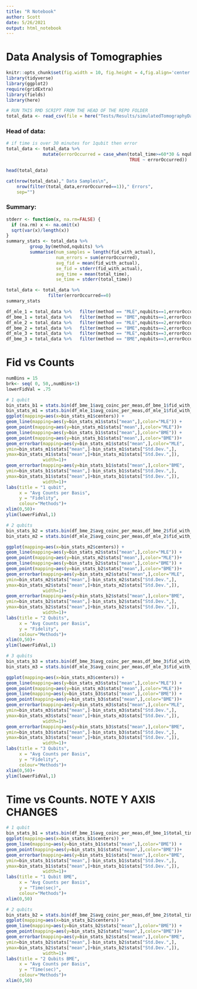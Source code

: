 ```yaml
---
title: "R Notebook"
author: Scott
date: 5/26/2021
output: html_notebook
---
```

# Data Analysis of Tomographies
```r
knitr::opts_chunk$set(fig.width = 10, fig.height = 4,fig.align='center',echo=FALSE,warning=FALSE)
library(tidyverse)
library(ggplot2)
require(gridExtra)
library(fields)
library(here)

# RUN THIS RMD SCRIPT FROM THE HEAD OF THE REPO FOLDER
total_data <- read_csv(file = here("Tests/Results/simulatedTomographyData.csv"))
```
### Head of data:
```r
# if time is over 30 minutes for 1qubit then error
total_data <- total_data %>%
              mutate(errorOccurred = case_when(total_time>=60*30 & nqubits == 1 ~ TRUE,
                                               TRUE ~ errorOccurred))

head(total_data)

cat(nrow(total_data)," Data Samples\n",
    nrow(filter(total_data,errorOccurred==1))," Errors",
    sep="")
```
### Summary:
```r
stderr <- function(x, na.rm=FALSE) {
  if (na.rm) x <- na.omit(x)
  sqrt(var(x)/length(x))
}
summary_stats <- total_data %>%
         group_by(method,nqubits) %>%
         summarise(num_samples = length(fid_with_actual),
                   num_errors = sum(errorOccurred),
                   avg_fid = mean(fid_with_actual),
                   se_fid = stderr(fid_with_actual),
                   avg_time = mean(total_time),
                   se_time = stderr(total_time))

total_data <- total_data %>%
                filter(errorOccurred==0)
summary_stats
```

```r
df_mle_1 = total_data %>%   filter(method == "MLE",nqubits==1,errorOccurred==0)
df_bme_1 = total_data %>%   filter(method == "BME",nqubits==1,errorOccurred==0)
df_mle_2 = total_data %>%   filter(method == "MLE",nqubits==2,errorOccurred==0)
df_bme_2 = total_data %>%   filter(method == "BME",nqubits==2,errorOccurred==0)
df_mle_3 = total_data %>%   filter(method == "MLE",nqubits==3,errorOccurred==0)
df_bme_3 = total_data %>%   filter(method == "BME",nqubits==3,errorOccurred==0)
```

# Fid vs Counts
```r
numBins = 15
brk<- seq( 0, 50,,numBins+1)
lowerFidVal = .75

# 1 qubit
bin_stats_b1 = stats.bin(df_bme_1$avg_coinc_per_meas,df_bme_1$fid_with_actual,breaks = brk)
bin_stats_m1 = stats.bin(df_mle_1$avg_coinc_per_meas,df_mle_1$fid_with_actual,breaks = brk)
ggplot(mapping=aes(x=bin_stats_m1$centers)) +
geom_line(mapping=aes(y=bin_stats_m1$stats["mean",],color="MLE")) +
geom_point(mapping=aes(y=bin_stats_m1$stats["mean",],color="MLE"))+
geom_line(mapping=aes(y=bin_stats_b1$stats["mean",],color="BME")) +
geom_point(mapping=aes(y=bin_stats_b1$stats["mean",],color="BME"))+
geom_errorbar(mapping=aes(y=bin_stats_m1$stats["mean",],color="MLE",
ymin=bin_stats_m1$stats["mean",]-bin_stats_m1$stats["Std.Dev.",],
ymax=bin_stats_m1$stats["mean",]+bin_stats_m1$stats["Std.Dev.",]),
              width=1)+
geom_errorbar(mapping=aes(y=bin_stats_b1$stats["mean",],color="BME",
ymin=bin_stats_b1$stats["mean",]-bin_stats_b1$stats["Std.Dev.",],
ymax=bin_stats_b1$stats["mean",]+bin_stats_b1$stats["Std.Dev.",]),
              width=1)+
labs(title = "1 qubit",
     x = "Avg Counts per Basis",
     y = "Fidelity",
     colour="Methods")+
xlim(0,50)+
ylim(lowerFidVal,1)
```

```r
# 2 qubits
bin_stats_b2 = stats.bin(df_bme_2$avg_coinc_per_meas,df_bme_2$fid_with_actual,breaks = brk)
bin_stats_m2 = stats.bin(df_mle_2$avg_coinc_per_meas,df_mle_2$fid_with_actual,breaks = brk)

ggplot(mapping=aes(x=bin_stats_m2$centers)) +
geom_line(mapping=aes(y=bin_stats_m2$stats["mean",],color="MLE")) +
geom_point(mapping=aes(y=bin_stats_m2$stats["mean",],color="MLE"))+
geom_line(mapping=aes(y=bin_stats_b2$stats["mean",],color="BME")) +
geom_point(mapping=aes(y=bin_stats_b2$stats["mean",],color="BME"))+
geom_errorbar(mapping=aes(y=bin_stats_m2$stats["mean",],color="MLE",
ymin=bin_stats_m2$stats["mean",]-bin_stats_m2$stats["Std.Dev.",],
ymax=bin_stats_m2$stats["mean",]+bin_stats_m2$stats["Std.Dev.",]),
              width=1)+
geom_errorbar(mapping=aes(y=bin_stats_b2$stats["mean",],color="BME",
ymin=bin_stats_b2$stats["mean",]-bin_stats_b2$stats["Std.Dev.",],
ymax=bin_stats_b2$stats["mean",]+bin_stats_b2$stats["Std.Dev.",]),
              width=1)+
labs(title = "2 Qubits",
     x = "Avg Counts per Basis",
     y = "Fidelity",
     colour="Methods")+
xlim(0,50)+
ylim(lowerFidVal,1)
```

```r
# 3 qubits
bin_stats_b3 = stats.bin(df_bme_3$avg_coinc_per_meas,df_bme_3$fid_with_actual,breaks = brk)
bin_stats_m3 = stats.bin(df_mle_3$avg_coinc_per_meas,df_mle_3$fid_with_actual,breaks = brk)

ggplot(mapping=aes(x=bin_stats_m3$centers)) +
geom_line(mapping=aes(y=bin_stats_m3$stats["mean",],color="MLE")) +
geom_point(mapping=aes(y=bin_stats_m3$stats["mean",],color="MLE"))+
geom_line(mapping=aes(y=bin_stats_b3$stats["mean",],color="BME")) +
geom_point(mapping=aes(y=bin_stats_b3$stats["mean",],color="BME"))+
geom_errorbar(mapping=aes(y=bin_stats_m3$stats["mean",],color="MLE",
ymin=bin_stats_m3$stats["mean",]-bin_stats_m3$stats["Std.Dev.",],
ymax=bin_stats_m3$stats["mean",]+bin_stats_m3$stats["Std.Dev.",]),
              width=1)+
geom_errorbar(mapping=aes(y=bin_stats_b3$stats["mean",],color="BME",
ymin=bin_stats_b3$stats["mean",]-bin_stats_b3$stats["Std.Dev.",],
ymax=bin_stats_b3$stats["mean",]+bin_stats_b3$stats["Std.Dev.",]),
              width=1)+
labs(title = "3 Qubits",
     x = "Avg Counts per Basis",
     y = "Fidelity",
     colour="Methods")+
xlim(0,50)+
ylim(lowerFidVal,1)
```
# Time vs Counts. NOTE Y AXIS CHANGES
```r
# 1 qubit
bin_stats_b1 = stats.bin(df_bme_1$avg_coinc_per_meas,df_bme_1$total_time,breaks = brk)
ggplot(mapping=aes(x=bin_stats_b1$centers)) +
geom_line(mapping=aes(y=bin_stats_b1$stats["mean",],color="BME")) +
geom_point(mapping=aes(y=bin_stats_b1$stats["mean",],color="BME"))+
geom_errorbar(mapping=aes(y=bin_stats_b1$stats["mean",],color="BME",
ymin=bin_stats_b1$stats["mean",]-bin_stats_b1$stats["Std.Dev.",],
ymax=bin_stats_b1$stats["mean",]+bin_stats_b1$stats["Std.Dev.",]),
              width=1)+
labs(title = "1 Qubit BME",
     x = "Avg Counts per Basis",
     y = "Time(sec)",
     colour="Methods")+
xlim(0,50)
```

```r
# 2 qubits
bin_stats_b2 = stats.bin(df_bme_2$avg_coinc_per_meas,df_bme_2$total_time,breaks = brk)
ggplot(mapping=aes(x=bin_stats_b2$centers)) +
geom_line(mapping=aes(y=bin_stats_b2$stats["mean",],color="BME")) +
geom_point(mapping=aes(y=bin_stats_b2$stats["mean",],color="BME"))+
geom_errorbar(mapping=aes(y=bin_stats_b2$stats["mean",],color="BME",
ymin=bin_stats_b2$stats["mean",]-bin_stats_b2$stats["Std.Dev.",],
ymax=bin_stats_b2$stats["mean",]+bin_stats_b2$stats["Std.Dev.",]),
              width=1)+
labs(title = "2 Qubits BME",
     x = "Avg Counts per Basis",
     y = "Time(sec)",
     colour="Methods")+
xlim(0,50)
```

